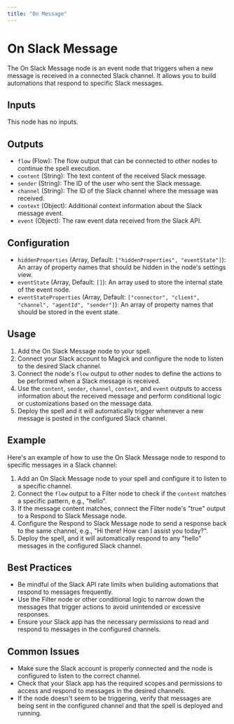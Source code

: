 ```yaml
---
title: "On Message"
---
```


# On Slack Message

The On Slack Message node is an event node that triggers when a new message is received in a connected Slack channel. It allows you to build automations that respond to specific Slack messages.

## Inputs

This node has no inputs.

## Outputs

- `flow` (Flow): The flow output that can be connected to other nodes to continue the spell execution.
- `content` (String): The text content of the received Slack message.
- `sender` (String): The ID of the user who sent the Slack message.
- `channel` (String): The ID of the Slack channel where the message was received.
- `context` (Object): Additional context information about the Slack message event.
- `event` (Object): The raw event data received from the Slack API.

## Configuration

- `hiddenProperties` (Array, Default: `["hiddenProperties", "eventState"]`): An array of property names that should be hidden in the node's settings view.
- `eventState` (Array, Default: `[]`): An array used to store the internal state of the event node.
- `eventStateProperties` (Array, Default: `["connector", "client", "channel", "agentId", "sender"]`): An array of property names that should be stored in the event state.

## Usage

1. Add the On Slack Message node to your spell.
2. Connect your Slack account to Magick and configure the node to listen to the desired Slack channel.
3. Connect the node's `flow` output to other nodes to define the actions to be performed when a Slack message is received.
4. Use the `content`, `sender`, `channel`, `context`, and `event` outputs to access information about the received message and perform conditional logic or customizations based on the message data.
5. Deploy the spell and it will automatically trigger whenever a new message is posted in the configured Slack channel.

## Example

Here's an example of how to use the On Slack Message node to respond to specific messages in a Slack channel:

1. Add an On Slack Message node to your spell and configure it to listen to a specific channel.
2. Connect the `flow` output to a Filter node to check if the `content` matches a specific pattern, e.g., "hello".
3. If the message content matches, connect the Filter node's "true" output to a Respond to Slack Message node.
4. Configure the Respond to Slack Message node to send a response back to the same channel, e.g., "Hi there! How can I assist you today?".
5. Deploy the spell, and it will automatically respond to any "hello" messages in the configured Slack channel.

## Best Practices

- Be mindful of the Slack API rate limits when building automations that respond to messages frequently.
- Use the Filter node or other conditional logic to narrow down the messages that trigger actions to avoid unintended or excessive responses.
- Ensure your Slack app has the necessary permissions to read and respond to messages in the configured channels.

## Common Issues

- Make sure the Slack account is properly connected and the node is configured to listen to the correct channel.
- Check that your Slack app has the required scopes and permissions to access and respond to messages in the desired channels.
- If the node doesn't seem to be triggering, verify that messages are being sent in the configured channel and that the spell is deployed and running.